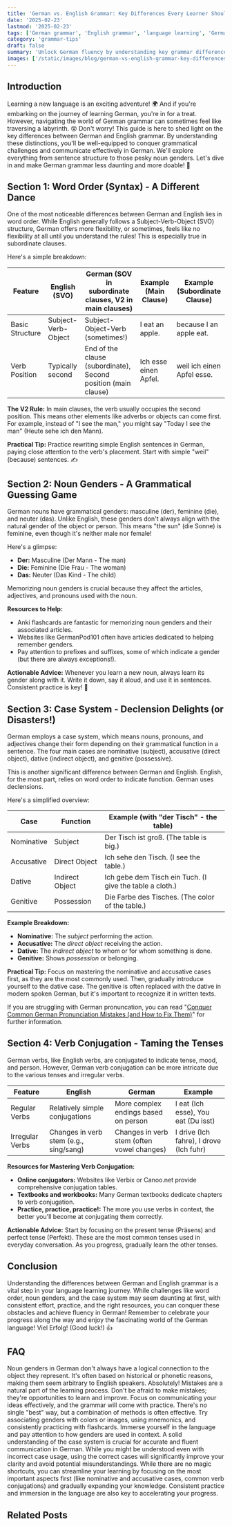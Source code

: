 ```yaml
---
title: 'German vs. English Grammar: Key Differences Every Learner Should Know'
date: '2025-02-23'
lastmod: '2025-02-23'
tags: ['German grammar', 'English grammar', 'language learning', 'German language', 'grammar tips', 'German vs English grammar', 'differences between German and English']
category: 'grammar-tips'
draft: false
summary: 'Unlock German fluency by understanding key grammar differences! 🇩🇪 This guide breaks down the most important contrasts between German and English grammar, providing clear examples and practical tips for learners of all levels. 💪 Learn to navigate sentence structure, cases, gendered nouns, and more!'
images: ['/static/images/blog/german-vs-english-grammar-key-differences-every-learner-should-know-1.webp']
---
```


## Introduction

Learning a new language is an exciting adventure! 🌍 And if you're embarking on the journey of learning German, you're in for a treat. However, navigating the world of German grammar can sometimes feel like traversing a labyrinth. 😵 Don't worry! This guide is here to shed light on the key differences between German and English grammar. By understanding these distinctions, you'll be well-equipped to conquer grammatical challenges and communicate effectively in German. We'll explore everything from sentence structure to those pesky noun genders. Let's dive in and make German grammar less daunting and more doable! 🎉

## Section 1: Word Order (Syntax) - A Different Dance

One of the most noticeable differences between German and English lies in word order. While English generally follows a Subject-Verb-Object (SVO) structure, German offers more flexibility, or sometimes, feels like no flexibility at all until you understand the rules! This is especially true in subordinate clauses.

Here's a simple breakdown:

| Feature         | English (SVO)       | German (SOV in subordinate clauses, V2 in main clauses)        | Example (Main Clause) | Example (Subordinate Clause) |
| --------------- | ------------------- | -------------------------------------------------------------- | --------------------- | ---------------------------- |
| Basic Structure | Subject-Verb-Object | Subject-Object-Verb (sometimes!)                               | I eat an apple.       | because I an apple eat.      |
| Verb Position   | Typically second    | End of the clause (subordinate), Second position (main clause) | Ich esse einen Apfel. | weil ich einen Apfel esse.   |

**The V2 Rule:** In main clauses, the verb usually occupies the second position. This means other elements like adverbs or objects can come first. For example, instead of "I see the man," you might say "Today I see the man" (Heute sehe ich den Mann).

**Practical Tip:** Practice rewriting simple English sentences in German, paying close attention to the verb's placement. Start with simple "weil" (because) sentences. ✍️

## Section 2: Noun Genders - A Grammatical Guessing Game

German nouns have grammatical genders: masculine (der), feminine (die), and neuter (das). Unlike English, these genders don't always align with the natural gender of the object or person. This means "the sun" (die Sonne) is feminine, even though it's neither male nor female!

Here's a glimpse:

- **Der:** Masculine (Der Mann - The man)
- **Die:** Feminine (Die Frau - The woman)
- **Das:** Neuter (Das Kind - The child)

Memorizing noun genders is crucial because they affect the articles, adjectives, and pronouns used with the noun.

**Resources to Help:**

- Anki flashcards are fantastic for memorizing noun genders and their associated articles.
- Websites like GermanPod101 often have articles dedicated to helping remember genders.
- Pay attention to prefixes and suffixes, some of which indicate a gender (but there are always exceptions!).

**Actionable Advice:** Whenever you learn a new noun, always learn its gender along with it. Write it down, say it aloud, and use it in sentences. Consistent practice is key! 🔑

## Section 3: Case System - Declension Delights (or Disasters!)

German employs a case system, which means nouns, pronouns, and adjectives change their form depending on their grammatical function in a sentence. The four main cases are nominative (subject), accusative (direct object), dative (indirect object), and genitive (possessive).

This is another significant difference between German and English. English, for the most part, relies on word order to indicate function. German uses declensions.

Here's a simplified overview:

| Case       | Function        | Example (with "der Tisch" - the table)                   |
| ---------- | --------------- | -------------------------------------------------------- |
| Nominative | Subject         | Der Tisch ist groß. (The table is big.)                  |
| Accusative | Direct Object   | Ich sehe den Tisch. (I see the table.)                   |
| Dative     | Indirect Object | Ich gebe dem Tisch ein Tuch. (I give the table a cloth.) |
| Genitive   | Possession      | Die Farbe des Tisches. (The color of the table.)         |

**Example Breakdown:**

- **Nominative:** The _subject_ performing the action.
- **Accusative:** The _direct object_ receiving the action.
- **Dative:** The _indirect object_ to whom or for whom something is done.
- **Genitive:** Shows _possession_ or belonging.

**Practical Tip:** Focus on mastering the nominative and accusative cases first, as they are the most commonly used. Then, gradually introduce yourself to the dative case. The genitive is often replaced with the dative in modern spoken German, but it's important to recognize it in written texts.

If you are struggling with German pronuncation, you can read "[Conquer Common German Pronunciation Mistakes (and How to Fix Them)](/blog/common-german-pronunciation-mistakes-and-how-to-fix-them)" for further information.

## Section 4: Verb Conjugation - Taming the Tenses

German verbs, like English verbs, are conjugated to indicate tense, mood, and person. However, German verb conjugation can be more intricate due to the various tenses and irregular verbs.

| Feature         | English                                | German                                     | Example                                 |
| --------------- | -------------------------------------- | ------------------------------------------ | --------------------------------------- |
| Regular Verbs   | Relatively simple conjugations         | More complex endings based on person       | I eat (Ich esse), You eat (Du isst)     |
| Irregular Verbs | Changes in verb stem (e.g., sing/sang) | Changes in verb stem (often vowel changes) | I drive (Ich fahre), I drove (Ich fuhr) |

**Resources for Mastering Verb Conjugation:**

- **Online conjugators:** Websites like Verbix or Canoo.net provide comprehensive conjugation tables.
- **Textbooks and workbooks:** Many German textbooks dedicate chapters to verb conjugation.
- **Practice, practice, practice!:** The more you use verbs in context, the better you'll become at conjugating them correctly.

**Actionable Advice:** Start by focusing on the present tense (Präsens) and perfect tense (Perfekt). These are the most common tenses used in everyday conversation. As you progress, gradually learn the other tenses.

## Conclusion

Understanding the differences between German and English grammar is a vital step in your language learning journey. While challenges like word order, noun genders, and the case system may seem daunting at first, with consistent effort, practice, and the right resources, you can conquer these obstacles and achieve fluency in German! Remember to celebrate your progress along the way and enjoy the fascinating world of the German language! Viel Erfolg! (Good luck!) 👍

## FAQ

<FAQ question="Why are noun genders so difficult in German?">
  Noun genders in German don't always have a logical connection to the object they represent. It's often based on historical or phonetic reasons, making them seem arbitrary to English speakers.
</FAQ>

<FAQ question="Is it okay to make mistakes with German grammar?">
  Absolutely! Mistakes are a natural part of the learning process. Don't be afraid to make mistakes; they're opportunities to learn and improve. Focus on communicating your ideas effectively, and the grammar will come with practice.
</FAQ>

<FAQ question="What's the best way to memorize German noun genders?">
  There's no single "best" way, but a combination of methods is often effective. Try associating genders with colors or images, using mnemonics, and consistently practicing with flashcards. Immerse yourself in the language and pay attention
  to how genders are used in context.
</FAQ>

<FAQ question="How important is it to master the German case system?">
  A solid understanding of the case system is crucial for accurate and fluent communication in German. While you might be understood even with incorrect case usage, using the correct cases will significantly improve your clarity and avoid
  potential misunderstandings.
</FAQ>

<FAQ question="Are there any shortcuts to learning German grammar?">
  While there are no magic shortcuts, you can streamline your learning by focusing on the most important aspects first (like nominative and accusative cases, common verb conjugations) and gradually expanding your knowledge. Consistent
  practice and immersion in the language are also key to accelerating your progress.
</FAQ>

## Related Posts

<RelatedPost
  href="/blog/common-german-pronunciation-mistakes-and-how-to-fix-them"
  title="Conquer Common German Pronunciation Mistakes (and How to Fix Them)"
  summary="Unlock fluent German! 🇩🇪 This guide tackles common German pronunciation mistakes, including the hardest German words to pronounce. Learn practical tips, improve your accent, and gain confidence in speaking German. 💪"
/>
<RelatedPost
  href="/blog/german-grammar-checker-tools-top-5-free-resources-for-error-free-writing"
  title="German Grammar Checker Tools: Top 5 Free Resources for Error-Free Writing"
  summary="Struggling with German grammar? Discover the top 5 free German grammar checker tools to refine your writing and speak like a native! From simple mistakes to complex sentence structures, these tools will help you achieve error-free German. 🇩🇪✨"
/>
